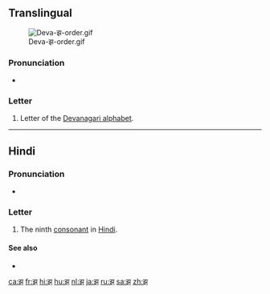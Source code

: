 {{character info/new}}
==Translingual==
[[File:Deva-झ-order.gif|thumb]]

===Pronunciation===
* {{IPA|/dʒʱə/|lang=mul}}

===Letter===
{{mul-Deva|jha}}

# Letter of the [[Devanagari alphabet]].

----

==Hindi==

===Pronunciation===
* {{IPA|[d͡ʒʱə]|lang=hi}}

===Letter===
{{head|hi|letter}}

# The ninth [[consonant]] in [[Hindi]].

====See also====
* {{list:Devanagari script letters/hi}}

[[ca:झ]]
[[fr:झ]]
[[hi:झ]]
[[hu:झ]]
[[nl:झ]]
[[ja:झ]]
[[ru:झ]]
[[sa:झ]]
[[zh:झ]]